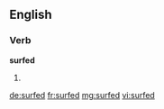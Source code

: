 ==English==

===Verb===
'''surfed'''

# {{en-past of|surf}}

[[de:surfed]]
[[fr:surfed]]
[[mg:surfed]]
[[vi:surfed]]